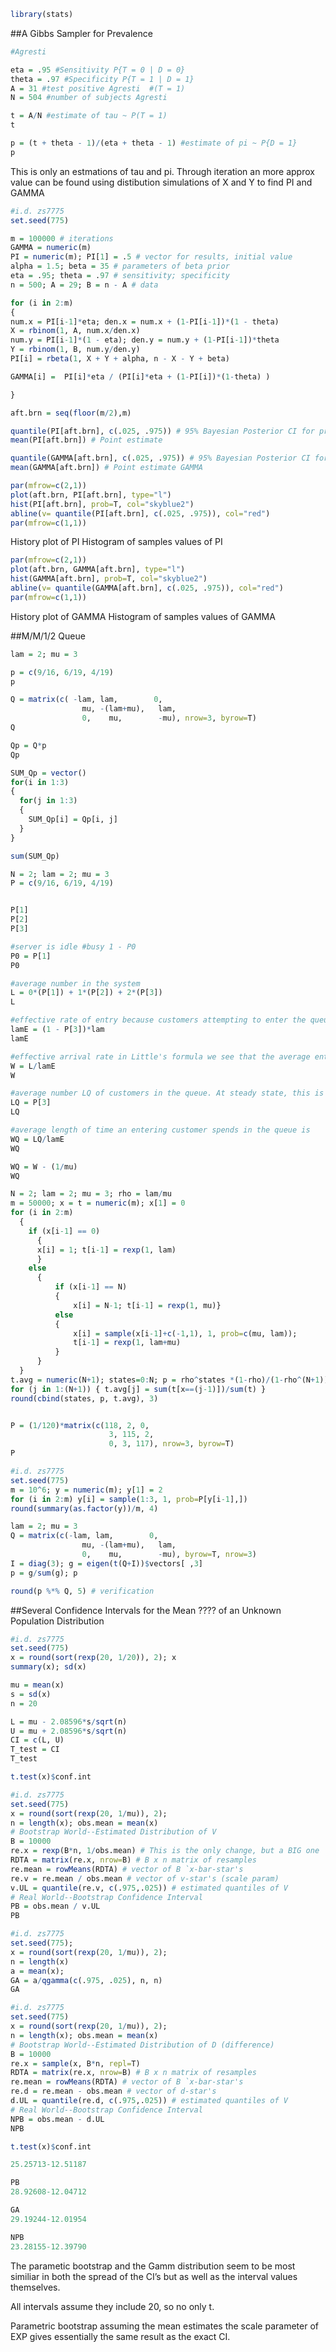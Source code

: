 

```{r}
library(stats)
```


##A Gibbs Sampler for Prevalence
```{r}
#Agresti

eta = .95 #Sensitivity P{T = 0 | D = 0}
theta = .97 #Specificity P{T = 1 | D = 1}
A = 31 #test positive Agresti  #(T = 1)
N = 504 #number of subjects Agresti

t = A/N #estimate of tau ~ P(T = 1)
t

p = (t + theta - 1)/(eta + theta - 1) #estimate of pi ~ P{D = 1}
p

```
This is only an estmations of tau and pi. Through iteration an more approx value can be found using distibution simulations of X and Y to find PI and GAMMA
```{r}

#i.d. zs7775
set.seed(775)

m = 100000 # iterations
GAMMA = numeric(m)
PI = numeric(m); PI[1] = .5 # vector for results, initial value
alpha = 1.5; beta = 35 # parameters of beta prior
eta = .95; theta = .97 # sensitivity; specificity
n = 500; A = 29; B = n - A # data

for (i in 2:m)
{
num.x = PI[i-1]*eta; den.x = num.x + (1-PI[i-1])*(1 - theta)
X = rbinom(1, A, num.x/den.x)
num.y = PI[i-1]*(1 - eta); den.y = num.y + (1-PI[i-1])*theta
Y = rbinom(1, B, num.y/den.y)
PI[i] = rbeta(1, X + Y + alpha, n - X - Y + beta)

GAMMA[i] =  PI[i]*eta / (PI[i]*eta + (1-PI[i])*(1-theta) )

}

aft.brn = seq(floor(m/2),m)

quantile(PI[aft.brn], c(.025, .975)) # 95% Bayesian Posterior CI for prevalence P{D = 1}.
mean(PI[aft.brn]) # Point estimate

quantile(GAMMA[aft.brn], c(.025, .975)) # 95% Bayesian Posterior CI for PP Positive: P{D = 1 | T = 1}
mean(GAMMA[aft.brn]) # Point estimate GAMMA
```

```{r}
par(mfrow=c(2,1))
plot(aft.brn, PI[aft.brn], type="l")
hist(PI[aft.brn], prob=T, col="skyblue2")
abline(v= quantile(PI[aft.brn], c(.025, .975)), col="red")
par(mfrow=c(1,1))
```
History plot of PI
Histogram of samples values of PI

```{r}
par(mfrow=c(2,1))
plot(aft.brn, GAMMA[aft.brn], type="l")
hist(GAMMA[aft.brn], prob=T, col="skyblue2")
abline(v= quantile(GAMMA[aft.brn], c(.025, .975)), col="red")
par(mfrow=c(1,1))
```

History plot of GAMMA
Histogram of samples values of GAMMA


##M/M/1/2 Queue
```{r}
lam = 2; mu = 3

p = c(9/16, 6/19, 4/19)
p

Q = matrix(c( -lam, lam,        0,
                mu, -(lam+mu),   lam,
                0,    mu,        -mu), nrow=3, byrow=T)
Q

Qp = Q*p
Qp

SUM_Qp = vector()
for(i in 1:3)
{
  for(j in 1:3)
  {
    SUM_Qp[i] = Qp[i, j]
  }
}

sum(SUM_Qp)

```

```{r}
N = 2; lam = 2; mu = 3
P = c(9/16, 6/19, 4/19)


P[1]
P[2]
P[3]
```

```{r}
#server is idle #busy 1 - P0
P0 = P[1]  
P0

#average number in the system
L = 0*(P[1]) + 1*(P[2]) + 2*(P[3]) 
L

#effective rate of entry because customers attempting to enter the queue are lost when the queue is at capacity
lamE = (1 - P[3])*lam 
lamE

#effective arrival rate in Little's formula we see that the average entering customer spends W time in the system
W = L/lamE 
W

#average number LQ of customers in the queue. At steady state, this is the average number of customers waiting for service
LQ = P[3]
LQ
```

```{r}
#average length of time an entering customer spends in the queue is
WQ = LQ/lamE
WQ

WQ = W - (1/mu)
WQ

```

```{r}


N = 2; lam = 2; mu = 3; rho = lam/mu
m = 50000; x = t = numeric(m); x[1] = 0
for (i in 2:m) 
  {
    if (x[i-1] == 0) 
      {
      x[i] = 1; t[i-1] = rexp(1, lam)
      } 
    else 
      {
          if (x[i-1] == N) 
          {
              x[i] = N-1; t[i-1] = rexp(1, mu)} 
          else 
          {
              x[i] = sample(x[i-1]+c(-1,1), 1, prob=c(mu, lam));
              t[i-1] = rexp(1, lam+mu) 
          } 
      } 
  }
t.avg = numeric(N+1); states=0:N; p = rho^states *(1-rho)/(1-rho^(N+1))
for (j in 1:(N+1)) { t.avg[j] = sum(t[x==(j-1)])/sum(t) }
round(cbind(states, p, t.avg), 3)



```

```{r}

P = (1/120)*matrix(c(118, 2, 0, 
                      3, 115, 2, 
                      0, 3, 117), nrow=3, byrow=T)
P

#i.d. zs7775
set.seed(775)
m = 10^6; y = numeric(m); y[1] = 2
for (i in 2:m) y[i] = sample(1:3, 1, prob=P[y[i-1],])
round(summary(as.factor(y))/m, 4)


```

```{r}

lam = 2; mu = 3
Q = matrix(c(-lam, lam,        0,
                mu, -(lam+mu),   lam,
                0,    mu,        -mu), byrow=T, nrow=3)
I = diag(3); g = eigen(t(Q+I))$vectors[ ,3]
p = g/sum(g); p

round(p %*% Q, 5) # verification

```


##Several Confidence Intervals for the Mean ???? of an Unknown Population Distribution

```{r}
#i.d. zs7775
set.seed(775)
x = round(sort(rexp(20, 1/20)), 2); x
summary(x); sd(x)
```

```{r}
mu = mean(x)
s = sd(x)
n = 20

L = mu - 2.08596*s/sqrt(n)
U = mu + 2.08596*s/sqrt(n)
CI = c(L, U)
T_test = CI
T_test
```

```{r}


t.test(x)$conf.int
```


```{r}
#i.d. zs7775
set.seed(775)
x = round(sort(rexp(20, 1/mu)), 2); 
n = length(x); obs.mean = mean(x)
# Bootstrap World--Estimated Distribution of V
B = 10000
re.x = rexp(B*n, 1/obs.mean) # This is the only change, but a BIG one
RDTA = matrix(re.x, nrow=B) # B x n matrix of resamples
re.mean = rowMeans(RDTA) # vector of B `x-bar-star's
re.v = re.mean / obs.mean # vector of v-star's (scale param)
v.UL = quantile(re.v, c(.975,.025)) # estimated quantiles of V
# Real World--Bootstrap Confidence Interval
PB = obs.mean / v.UL
PB
```

```{r}
#i.d. zs7775
set.seed(775);
x = round(sort(rexp(20, 1/mu)), 2); 
n = length(x)
a = mean(x); 
GA = a/qgamma(c(.975, .025), n, n)
GA
```

```{r}
#i.d. zs7775
set.seed(775)
x = round(sort(rexp(20, 1/mu)), 2); 
n = length(x); obs.mean = mean(x)
# Bootstrap World--Estimated Distribution of D (difference)
B = 10000
re.x = sample(x, B*n, repl=T)
RDTA = matrix(re.x, nrow=B) # B x n matrix of resamples
re.mean = rowMeans(RDTA) # vector of B `x-bar-star's
re.d = re.mean - obs.mean # vector of d-star's
d.UL = quantile(re.d, c(.975,.025)) # estimated quantiles of V
# Real World--Bootstrap Confidence Interval 
NPB = obs.mean - d.UL
NPB
```

```{r}
t.test(x)$conf.int

25.25713-12.51187
```

```{r}
PB
28.92608-12.04712
```

```{r}
GA
29.19244-12.01954
```

```{r}
NPB
23.28155-12.39790
```

The parametic bootstrap and the Gamm distribution seem to be most similiar in both the spread of the CI's but as well as the interval values themselves.

All intervals assume they include 20, so no only t.

Parametric bootstrap assuming the mean estimates the scale parameter of EXP gives essentially the same result as the exact CI.
